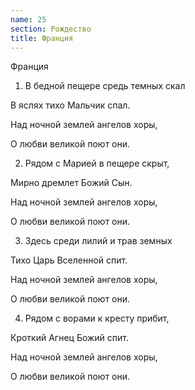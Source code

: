 ```yaml
---
name: 25
section: Рождество
title: Франция
---
```

Франция


1. В бедной пещере средь темных скал

В яслях тихо Мальчик спал.

Над ночной землей ангелов хоры,

О любви великой поют они.


2. Рядом с Марией в пещере скрыт,

Мирно дремлет Божий Сын.

Над ночной землей ангелов хоры,

О любви великой поют они.


3. Здесь среди лилий и трав земных

Тихо Царь Вселенной спит.

 Над ночной землей ангелов хоры,

О любви великой поют они.


4. Рядом с ворами к кресту прибит,

Кроткий Агнец Божий спит.

Над ночной землей ангелов хоры,

О любви великой поют они.